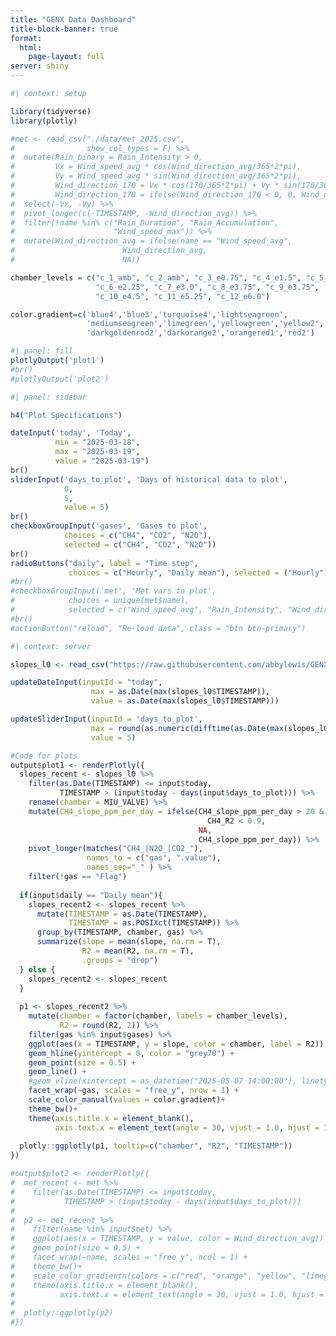 ```yaml
---
title: "GENX Data Dashboard"
title-block-banner: true
format: 
  html:
    page-layout: full
server: shiny
---
```


<style>
.quarto-title-banner {
  background-image: url("images/genx.jpg");
  background-size: cover;
  background-position: center;
  background-repeat: no-repeat;
  
  /* Make it taller */
  min-height: 150px;
  
  color: white; 
}

.quarto-title-banner .title, 
.quarto-title-banner .subtitle, 
.quarto-title-banner .author {
  text-shadow: 0 1px 3px rgba(0, 0, 0, 0.6); /* make text readable */
}

</style>

```r
#| context: setup

library(tidyverse)
library(plotly)

#met <- read_csv("./data/met_2025.csv", 
#                show_col_types = F) %>%
#  mutate(Rain_binary = Rain_Intensity > 0,
#         Vx = Wind_speed_avg * cos(Wind_direction_avg/365*2*pi),
#         Vy = Wind_speed_avg * sin(Wind_direction_avg/365*2*pi),
#         Wind_direction_170 = Vx * cos(170/365*2*pi) + Vy * sin(170/365*2*pi),
#         Wind_direction_170 = ifelse(Wind_direction_170 < 0, 0, Wind_direction_170)) %>%
#  select(-Vx, -Vy) %>%
#  pivot_longer(c(-TIMESTAMP, -Wind_direction_avg)) %>%
#  filter(!name %in% c("Rain_Duration", "Rain_Accumulation", 
#                      "Wind_speed_max")) %>%
#  mutate(Wind_direction_avg = ifelse(name == "Wind_speed_avg",
#                        Wind_direction_avg,
#                        NA))

chamber_levels = c("c_1_amb", "c_2_amb", "c_3_e0.75", "c_4_e1.5", "c_5_e2.25",
                   "c_6_e2.25", "c_7_e3.0", "c_8_e3.75", "c_9_e3.75",
                   "c_10_e4.5", "c_11_e5.25", "c_12_e6.0")

color.gradient=c('blue4','blue3','turquoise4','lightseagreen',
                 'mediumseagreen','limegreen','yellowgreen','yellow2',
                 'darkgoldenrod2','darkorange2','orangered1','red2')
```

```r
#| panel: fill
plotlyOutput('plot1')
#br()
#plotlyOutput('plot2')
```

```r
#| panel: sidebar

h4("Plot Specifications")

dateInput('today', 'Today', 
          min = "2025-03-18", 
          max = "2025-03-19", 
          value = "2025-03-19")
br()
sliderInput('days_to_plot', 'Days of historical data to plot', 
            0, 
            5,
            value = 5)
br()
checkboxGroupInput('gases', 'Gases to plot', 
            choices = c("CH4", "CO2", "N2O"),
            selected = c("CH4", "CO2", "N2O"))
br()
radioButtons("daily", label = "Time step", 
             choices = c("Hourly", "Daily mean"), selected = ("Hourly"))
#br()
#checkboxGroupInput('met', 'Met vars to plot', 
#            choices = unique(met$name),
#            selected = c("Wind_speed_avg", "Rain_Intensity", "Wind_direction_170"))
#br()
#actionButton("reload", "Re-load data", class = "btn btn-primary")
```

```r
#| context: server

slopes_l0 <- read_csv("https://raw.githubusercontent.com/abbylewis/GENX_flux_data/refs/heads/main/processed_data/L0_for_dashboard.csv", show_col_types = F) 

updateDateInput(inputId = "today", 
                  max = as.Date(max(slopes_l0$TIMESTAMP)),
                  value = as.Date(max(slopes_l0$TIMESTAMP)))

updateSliderInput(inputId = 'days_to_plot',
                  max = round(as.numeric(difftime(as.Date(max(slopes_l0$TIMESTAMP)), "2025-03-18", units = "days"))),
                  value = 5)

#Code for plots
output$plot1 <- renderPlotly({
  slopes_recent <- slopes_l0 %>%
    filter(as.Date(TIMESTAMP) <= input$today,
           TIMESTAMP > (input$today - days(input$days_to_plot))) %>% 
    rename(chamber = MIU_VALVE) %>%
    mutate(CH4_slope_ppm_per_day = ifelse(CH4_slope_ppm_per_day > 20 & 
                                            CH4_R2 < 0.9,
                                          NA, 
                                          CH4_slope_ppm_per_day)) %>%
    pivot_longer(matches("CH4_|N2O_|CO2_"), 
                 names_to = c("gas", ".value"), 
                 names_sep="_" ) %>%
    filter(!gas == "Flag")
  
  if(input$daily == "Daily mean"){
    slopes_recent2 <- slopes_recent %>%
      mutate(TIMESTAMP = as.Date(TIMESTAMP),
             TIMESTAMP = as.POSIXct(TIMESTAMP)) %>%
      group_by(TIMESTAMP, chamber, gas) %>%
      summarize(slope = mean(slope, na.rm = T),
                R2 = mean(R2, na.rm = T),
                .groups = "drop")
  } else {
    slopes_recent2 <- slopes_recent
  }
  
  p1 <- slopes_recent2 %>%
    mutate(chamber = factor(chamber, labels = chamber_levels),
           R2 = round(R2, 2)) %>%
    filter(gas %in% input$gases) %>%
    ggplot(aes(x = TIMESTAMP, y = slope, color = chamber, label = R2)) +
    geom_hline(yintercept = 0, color = "grey70") +
    geom_point(size = 0.5) +
    geom_line() +
    #geom_vline(xintercept = as_datetime("2025-05-07 14:00:00"), linetype = "dashed", color = "grey70") +
    facet_wrap(~gas, scales = "free_y", nrow = 1) +
    scale_color_manual(values = color.gradient)+
    theme_bw()+
    theme(axis.title.x = element_blank(),
          axis.text.x = element_text(angle = 30, vjust = 1.0, hjust = 1.0))
  
  plotly::ggplotly(p1, tooltip=c("chamber", "R2", "TIMESTAMP"))
})

#output$plot2 <- renderPlotly({
#  met_recent <- met %>%
#    filter(as.Date(TIMESTAMP) <= input$today,
#           TIMESTAMP > (input$today - days(input$days_to_plot))) 
#  
#  p2 <- met_recent %>%
#    filter(name %in% input$met) %>%
#    ggplot(aes(x = TIMESTAMP, y = value, color = Wind_direction_avg)) +
#    geom_point(size = 0.5) +
#    facet_wrap(~name, scales = "free_y", ncol = 1) +
#    theme_bw()+
#    scale_color_gradientn(colors = c("red", "orange", "yellow", "limegreen", "blue", "purple", "red"), na.value = #"black")+
#    theme(axis.title.x = element_blank(),
#          axis.text.x = element_text(angle = 30, vjust = 1.0, hjust = 1.0))
#  
#  plotly::ggplotly(p2)
#})
```